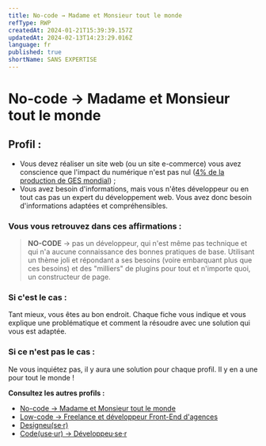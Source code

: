 ```yaml
---
title: No-code → Madame et Monsieur tout le monde
refType: RWP
createdAt: 2024-01-21T15:39:39.157Z
updatedAt: 2024-02-13T14:23:29.016Z
language: fr
published: true
shortName: SANS EXPERTISE
---
```


# No-code → Madame et Monsieur tout le monde

## Profil :

- Vous devez réaliser un site web (ou un site e-commerce) vous avez conscience que l'impact du numérique n'est pas nul ([4% de la production de GES mondial](https://www.greenit.fr/etude-empreinte-environnementale-du-numerique-mondial/)) ;
- Vous avez besoin d'informations, mais vous n'êtes développeur ou en tout cas pas un expert du développement web. Vous avez donc besoin d'informations adaptées et compréhensibles.

### Vous vous retrouvez dans ces affirmations :

> **NO-CODE** → pas un développeur, qui n'est même pas technique et qui n'a aucune connaissance des bonnes pratiques de base.
> Utilisant un thème joli et répondant a ses besoins (voire embarquant plus que ces besoins) et des "milliers" de plugins pour tout et n'importe quoi, un constructeur de page.

### Si c'est le cas :

Tant mieux, vous êtes au bon endroit. Chaque fiche vous indique et vous explique une problématique et comment la résoudre avec une solution qui vous est adaptée.

### Si ce n'est pas le cas :

Ne vous inquiétez pas, il y aura une solution pour chaque profil. Il y en a une pour tout le monde !

**Consultez les autres profils :**

- [No-code → Madame et Monsieur tout le monde](./no-code-madame-et-monsieur-tout-le-monde)
- [Low-code → Freelance et développeur Front-End d'agences](./low-code-freelance-et-developpeur-front-end-d-agences)
- [Designeu(se·r)](./designeuser)
- [Code(use·ur) → Développeu·se·r](./codeuseur-developpeuser)
